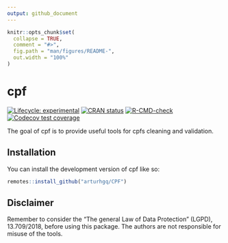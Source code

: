 ```yaml
---
output: github_document
---
```


<!-- README.md is generated from README.Rmd. Please edit that file -->

```r
knitr::opts_chunk$set(
  collapse = TRUE,
  comment = "#>",
  fig.path = "man/figures/README-",
  out.width = "100%"
)
```

# cpf

<!-- badges: start -->
[![Lifecycle: experimental](https://img.shields.io/badge/lifecycle-experimental-orange.svg)](https://lifecycle.r-lib.org/articles/stages.html#experimental)
[![CRAN status](https://www.r-pkg.org/badges/version/CPF)](https://CRAN.R-project.org/package=CPF)
[![R-CMD-check](https://github.com/arturhgq/CPF/actions/workflows/R-CMD-check.yaml/badge.svg)](https://github.com/arturhgq/CPF/actions/workflows/R-CMD-check.yaml)
[![Codecov test coverage](https://codecov.io/gh/arturhgq/CPF/branch/master/graph/badge.svg)](https://app.codecov.io/gh/arturhgq/CPF?branch=master)
<!-- badges: end -->

The goal of cpf is to provide useful tools for cpfs cleaning and validation.

## Installation

You can install the development version of cpf like so:

``` r
remotes::install_github("arturhgq/CPF")
```

## Disclaimer    

Remember to consider the "The general Law of Data Protection" (LGPD), 13.709/2018, before using this package. The authors are not responsible for misuse of the tools.
